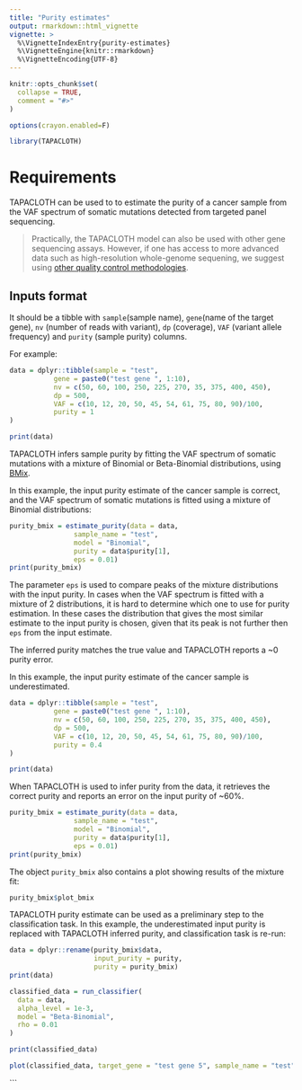 ```yaml
---
title: "Purity estimates"
output: rmarkdown::html_vignette
vignette: >
  %\VignetteIndexEntry{purity-estimates}
  %\VignetteEngine{knitr::rmarkdown}
  %\VignetteEncoding{UTF-8}
---
```


```r
knitr::opts_chunk$set(
  collapse = TRUE,
  comment = "#>"
)

options(crayon.enabled=F)
```

```r
library(TAPACLOTH)
```

# Requirements

TAPACLOTH can be used to to estimate the purity of a cancer sample from the VAF spectrum of somatic mutations detected from targeted panel sequencing. 

> Practically, the TAPACLOTH model can also be used with other gene sequencing assays. However, if one has access to more advanced data such as high-resolution whole-genome sequening, we suggest using [other quality control methodologies](https://caravagnalab.github.io/CNAqc). 

##  Inputs format

It should be a tibble with `sample`(sample name), `gene`(name of the target gene), `nv` (number of reads
with variant), `dp` (coverage), `VAF` (variant allele frequency) and `purity`
(sample purity) columns. 

For example:

```r
data = dplyr::tibble(sample = "test",
           gene = paste0("test gene ", 1:10),
           nv = c(50, 60, 100, 250, 225, 270, 35, 375, 400, 450),
           dp = 500,
           VAF = c(10, 12, 20, 50, 45, 54, 61, 75, 80, 90)/100,
           purity = 1
)

print(data)
```

TAPACLOTH infers sample purity by fitting the VAF spectrum of somatic mutations
with a mixture of Binomial or Beta-Binomial distributions, using 
[BMix](https://caravagnalab.github.io/BMix). 

In this example, the input purity estimate of the cancer sample is correct, and 
the VAF spectrum of somatic mutations is fitted using a mixture of Binomial distributions:

```r
purity_bmix = estimate_purity(data = data,
                sample_name = "test",
                model = "Binomial",
                purity = data$purity[1],
                eps = 0.01)
print(purity_bmix)
```
The parameter `eps` is used to compare peaks of the mixture distributions with
the input purity. In cases when the VAF spectrum is fitted with a mixture of 2
distributions, it is hard to determine which one to use for purity estimation. In
these cases the distribution that gives the most similar estimate to the input 
purity is chosen, given that its peak is not further then `eps` from the input estimate.

The inferred purity matches the true value and TAPACLOTH reports a ~0 purity error.

In this example, the input purity estimate of the cancer sample is underestimated.
```r
data = dplyr::tibble(sample = "test",
           gene = paste0("test gene ", 1:10),
           nv = c(50, 60, 100, 250, 225, 270, 35, 375, 400, 450),
           dp = 500,
           VAF = c(10, 12, 20, 50, 45, 54, 61, 75, 80, 90)/100,
           purity = 0.4
)

print(data)
```
When TAPACLOTH is used to infer purity from the data, it retrieves the correct purity 
and reports an error on the input purity of ~60%.
```r
purity_bmix = estimate_purity(data = data,
                sample_name = "test",
                model = "Binomial",
                purity = data$purity[1],
                eps = 0.01)
print(purity_bmix)
```
The object `purity_bmix` also contains a plot showing results of the mixture fit:
```r
purity_bmix$plot_bmix
```

TAPACLOTH purity estimate can be used as a preliminary step to the classification
task. In this example, the underestimated input purity is replaced with TAPACLOTH 
inferred purity, and classification task is re-run:
```r
data = dplyr::rename(purity_bmix$data, 
                     input_purity = purity, 
                     purity = purity_bmix) 
print(data)
```

```r
classified_data = run_classifier(
  data = data,
  alpha_level = 1e-3,
  model = "Beta-Binomial",
  rho = 0.01
)

print(classified_data)
```

```r
plot(classified_data, target_gene = "test gene 5", sample_name = "test")
```
```
